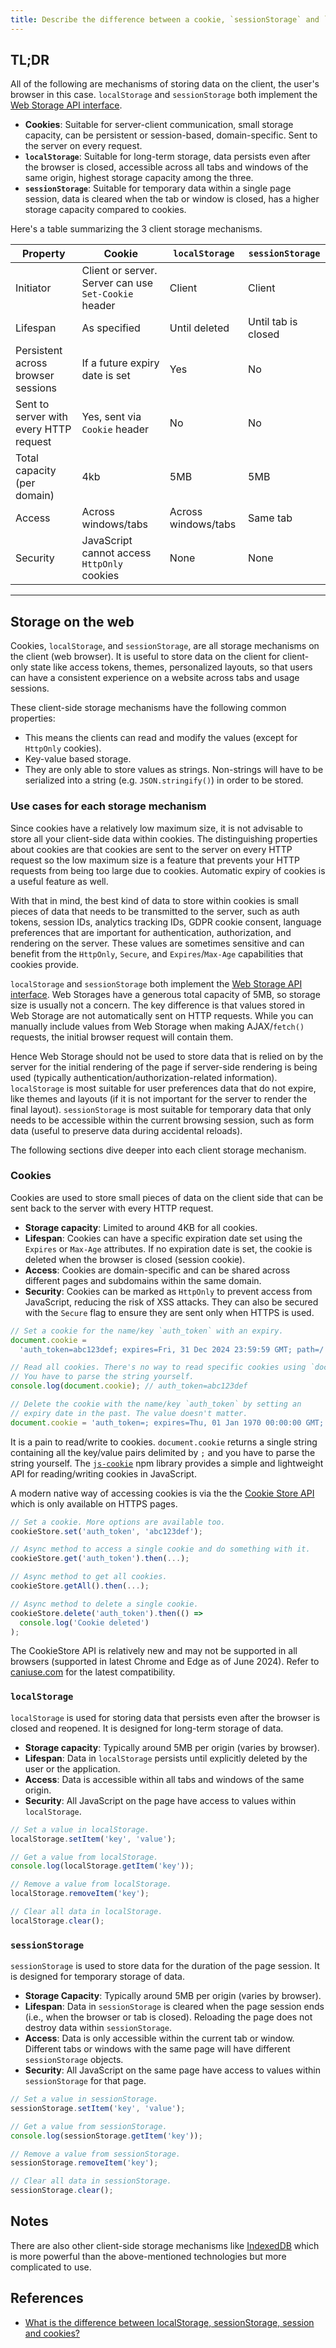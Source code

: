 ```yaml
---
title: Describe the difference between a cookie, `sessionStorage` and `localStorage` in browsers
---
```


## TL;DR

All of the following are mechanisms of storing data on the client, the user's browser in this case. `localStorage` and `sessionStorage` both implement the [Web Storage API interface](https://developer.mozilla.org/en-US/docs/Web/API/Web_Storage_API).

- **Cookies**: Suitable for server-client communication, small storage capacity, can be persistent or session-based, domain-specific. Sent to the server on every request.
- **`localStorage`**: Suitable for long-term storage, data persists even after the browser is closed, accessible across all tabs and windows of the same origin, highest storage capacity among the three.
- **`sessionStorage`**: Suitable for temporary data within a single page session, data is cleared when the tab or window is closed, has a higher storage capacity compared to cookies.

Here's a table summarizing the 3 client storage mechanisms.

| Property | Cookie | `localStorage` | `sessionStorage` |
| --- | --- | --- | --- |
| Initiator | Client or server. Server can use `Set-Cookie` header | Client | Client |
| Lifespan | As specified | Until deleted | Until tab is closed |
| Persistent across browser sessions | If a future expiry date is set | Yes | No |
| Sent to server with every HTTP request | Yes, sent via `Cookie` header | No | No |
| Total capacity (per domain) | 4kb | 5MB | 5MB |
| Access | Across windows/tabs | Across windows/tabs | Same tab |
| Security | JavaScript cannot access `HttpOnly` cookies | None | None |

---

## Storage on the web

Cookies, `localStorage`, and `sessionStorage`, are all storage mechanisms on the client (web browser). It is useful to store data on the client for client-only state like access tokens, themes, personalized layouts, so that users can have a consistent experience on a website across tabs and usage sessions.

These client-side storage mechanisms have the following common properties:

- This means the clients can read and modify the values (except for `HttpOnly` cookies).
- Key-value based storage.
- They are only able to store values as strings. Non-strings will have to be serialized into a string (e.g. `JSON.stringify()`) in order to be stored.

### Use cases for each storage mechanism

Since cookies have a relatively low maximum size, it is not advisable to store all your client-side data within cookies. The distinguishing properties about cookies are that cookies are sent to the server on every HTTP request so the low maximum size is a feature that prevents your HTTP requests from being too large due to cookies. Automatic expiry of cookies is a useful feature as well.

With that in mind, the best kind of data to store within cookies is small pieces of data that needs to be transmitted to the server, such as auth tokens, session IDs, analytics tracking IDs, GDPR cookie consent, language preferences that are important for authentication, authorization, and rendering on the server. These values are sometimes sensitive and can benefit from the `HttpOnly`, `Secure`, and `Expires`/`Max-Age` capabilities that cookies provide.

`localStorage` and `sessionStorage` both implement the [Web Storage API interface](https://developer.mozilla.org/en-US/docs/Web/API/Web_Storage_API). Web Storages have a generous total capacity of 5MB, so storage size is usually not a concern. The key difference is that values stored in Web Storage are not automatically sent on HTTP requests. While you can manually include values from Web Storage when making AJAX/`fetch()` requests, the initial browser request will contain them.

Hence Web Storage should not be used to store data that is relied on by the server for the initial rendering of the page if server-side rendering is being used (typically authentication/authorization-related information). `localStorage` is most suitable for user preferences data that do not expire, like themes and layouts (if it is not important for the server to render the final layout). `sessionStorage` is most suitable for temporary data that only needs to be accessible within the current browsing session, such as form data (useful to preserve data during accidental reloads).

The following sections dive deeper into each client storage mechanism.

### Cookies

Cookies are used to store small pieces of data on the client side that can be sent back to the server with every HTTP request.

- **Storage capacity**: Limited to around 4KB for all cookies.
- **Lifespan**: Cookies can have a specific expiration date set using the `Expires` or `Max-Age` attributes. If no expiration date is set, the cookie is deleted when the browser is closed (session cookie).
- **Access**: Cookies are domain-specific and can be shared across different pages and subdomains within the same domain.
- **Security**: Cookies can be marked as `HttpOnly` to prevent access from JavaScript, reducing the risk of XSS attacks. They can also be secured with the `Secure` flag to ensure they are sent only when HTTPS is used.

```js
// Set a cookie for the name/key `auth_token` with an expiry.
document.cookie =
  'auth_token=abc123def; expires=Fri, 31 Dec 2024 23:59:59 GMT; path=/';

// Read all cookies. There's no way to read specific cookies using `document.cookie`.
// You have to parse the string yourself.
console.log(document.cookie); // auth_token=abc123def

// Delete the cookie with the name/key `auth_token` by setting an
// expiry date in the past. The value doesn't matter.
document.cookie = 'auth_token=; expires=Thu, 01 Jan 1970 00:00:00 GMT; path=/';
```

It is a pain to read/write to cookies. `document.cookie` returns a single string containing all the key/value pairs delimited by `;` and you have to parse the string yourself. The [`js-cookie`](https://github.com/js-cookie/js-cookie) npm library provides a simple and lightweight API for reading/writing cookies in JavaScript.

A modern native way of accessing cookies is via the the [Cookie Store API](https://developer.mozilla.org/en-US/docs/Web/API/Cookie_Store_API) which is only available on HTTPS pages.

```js
// Set a cookie. More options are available too.
cookieStore.set('auth_token', 'abc123def');

// Async method to access a single cookie and do something with it.
cookieStore.get('auth_token').then(...);

// Async method to get all cookies.
cookieStore.getAll().then(...);

// Async method to delete a single cookie.
cookieStore.delete('auth_token').then(() =>
  console.log('Cookie deleted')
);
```

The CookieStore API is relatively new and may not be supported in all browsers (supported in latest Chrome and Edge as of June 2024). Refer to [caniuse.com](https://caniuse.com/mdn-api_cookiestore) for the latest compatibility.

### `localStorage`

`localStorage` is used for storing data that persists even after the browser is closed and reopened. It is designed for long-term storage of data.

- **Storage capacity**: Typically around 5MB per origin (varies by browser).
- **Lifespan**: Data in `localStorage` persists until explicitly deleted by the user or the application.
- **Access**: Data is accessible within all tabs and windows of the same origin.
- **Security**: All JavaScript on the page have access to values within `localStorage`.

```js
// Set a value in localStorage.
localStorage.setItem('key', 'value');

// Get a value from localStorage.
console.log(localStorage.getItem('key'));

// Remove a value from localStorage.
localStorage.removeItem('key');

// Clear all data in localStorage.
localStorage.clear();
```

### `sessionStorage`

`sessionStorage` is used to store data for the duration of the page session. It is designed for temporary storage of data.

- **Storage Capacity**: Typically around 5MB per origin (varies by browser).
- **Lifespan**: Data in `sessionStorage` is cleared when the page session ends (i.e., when the browser or tab is closed). Reloading the page does not destroy data within `sessionStorage`.
- **Access**: Data is only accessible within the current tab or window. Different tabs or windows with the same page will have different `sessionStorage` objects.
- **Security**: All JavaScript on the same page have access to values within `sessionStorage` for that page.

```js
// Set a value in sessionStorage.
sessionStorage.setItem('key', 'value');

// Get a value from sessionStorage.
console.log(sessionStorage.getItem('key'));

// Remove a value from sessionStorage.
sessionStorage.removeItem('key');

// Clear all data in sessionStorage.
sessionStorage.clear();
```

## Notes

There are also other client-side storage mechanisms like [IndexedDB](https://developer.mozilla.org/en-US/docs/Web/API/IndexedDB_API) which is more powerful than the above-mentioned technologies but more complicated to use.

## References

- [What is the difference between localStorage, sessionStorage, session and cookies?](https://stackoverflow.com/questions/19867599/what-is-the-difference-between-localstorage-sessionstorage-session-and-cookies)
